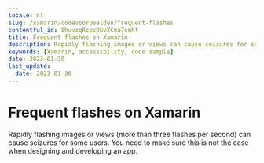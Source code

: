 ```yaml
---
locale: nl
slug: /xamarin/codevoorbeelden/frequent-flashes
contentful_id: 5huvzqRcpcDbvXCma7smht
title: Frequent flashes on Xamarin
description: Rapidly flashing images or views can cause seizures for some users.
keywords: [Xamarin, accessibility, code sample]
date: 2023-01-30
last_update:
  date: 2023-01-30
---
```


# Frequent flashes on Xamarin

Rapidly flashing images or views (more than three flashes per second) can cause seizures for some users. You need to make sure this is not the case when designing and developing an app.

<CodeSample id="screen-flashes" platform="xamarin" locale="nl"/>
